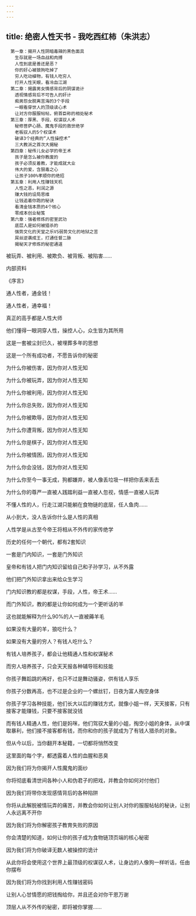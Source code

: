 ```yaml
---
---
---
```

title: 绝密人性天书 - 我吃西红柿（朱洪志）
---


```
　第一章：揭开人性阴暗毒辣的黑色面具
　　生存就是一场血战和肉搏
　　人性到底是善还是恶？
　　你的好心被狼狗吃掉了
　　穷人吃动植物，有钱人吃穷人
　　打开人性天眼，看冷血江湖
　第二章：揭露男女情感背后的阴谋诡计
　　透视情感背后不可告人的奸计
　　痴男怨女脱离苦海的3个手段
　　一眼看穿世人的顶级读心术
　　让对方你服服帖帖，俯首臣称的相处秘术
　第三章：厚黑、手段、权谋驭人术
　　秘修菩萨心肠、魔鬼手段的救世绝学
　　老板驭人的5个权谋术
　　破译3个经典的“人性操控术”
　　三大教派之首次大揭秘
　第四章：秘传儿女必学的帝王术
　　孩子是怎么被你教废的
　　孩子必须反着教，才能成就大业
　　伟大的爱，含狠毒之心
　　让孩子100%孝顺你的绝招
　第五章：利用人性赚钱天机
　　人性之恶，利润之源
　　赚大钱的设局思维
　　让钱追着你跑的秘诀
　　看清金钱本质的4个核心
　　零成本创业秘笈
　第六章：强者修炼的密室武功
　　底层人是如何被猎杀的
　　强势文化的天堂之乐VS弱势文化的地狱之苦
　　屌丝逆袭成王，打通任督二脉
　　揭秘天才修炼的秘密通道
```

被玩弄、被利用、被欺负、被背叛、被陷害……

内部资料

《序言》

通人性者，通金钱！

通人性者，通幸福！

真正的高手都是人性大师

他们懂得一眼洞穿人性，操控人心，众生皆为其所用

这是一套被尘封已久，被埋葬多年的思想

这是一个所有成功者，不愿告诉你的秘密

为什么你被伤害，因为你对人性无知

为什么你被玩弄，因为你对人性无知

为什么你被利用，因为你对人性无知

为什么你总失败，因为你对人性无知

为什么你被欺辱，因为你对人性无知

为什么你遭背叛，因为你对人性无知

为什么你是棋子，因为你对人性无知

为什么你被情困，因为你对人性无知

为什么你会没钱，因为你对人性无知

为什么你至今一事无成，狗都嫌弃，被人像丢垃圾一样把你丢来丢去

为什么你的尊严一直被人践踏利益一直被人忽视，情感一直被人玩弄

不懂人性的人，行走江湖只能躺在食物链的底层，任人鱼肉……

从小到大，没人告诉你什么是人性的真相

人性学是从古至今帝王将相从不外传的家传绝学

历史的任何一个朝代，都有2套知识

一套是门内知识，一套是门外知识

皇帝和有钱人把门内知识留给自己和子孙学习，从不外露

他们把门外知识拿出来给众生学习

门内知识教的都是权谋，手段，人性，帝王术……

而门外知识，教的都是让你如何成为一个更听话的羊

这也就能解释为什么90%的人一直被薅羊毛

如果没有大量的羊，狼吃什么？

如果没有大量的穷人？有钱人吃什么？

有钱人培养孩子，都会让他精通人性和权谋秘术

而穷人培养孩子，只会天天报各种辅导班和技能

你孩子舞蹈跳的再好，也只不过是舞动骚姿，供有钱人享乐

你孩子分数再高，也不过是企业的一个螺丝钉，日夜为富人掏空身体

你孩子学习各种技能，他们长大以后的赚钱方式，就像小姐一样，天天接客，只有接客才能赚钱，只要不接客就没钱

而有钱人精通人性，他们是妈咪，他们驾驭大量的小姐，掏空小姐的身体，从中谋取暴利，他们接不接客都有钱，而你和你的孩子就成为了有钱人猎杀的对象。

但从今以后，当你翻开本秘籍，一切都将悄然改变

这里面的每个字，都透露着人性的血腥和恶臭

因为我们将为你揭开人性魔鬼的面纱

你将彻底看清世间各种小人和伪君子的把戏，并教会你如何对付他们

因为我们将带你发现感情背后的各种陷阱

你将从此解脱被情玩弄的痛苦，并教会你如何让别人对你的服服帖帖的秘诀，让别人永远离不开你

因为我们将为你解密孩子教育失败的原因

你会清楚的知道，如何让你的孩子成为食物链顶页端的核心秘密

因为我们将为你破译无数人被操控的诡计

从此你将会使用这个世界上最顶级的权谋驭人术，让身边的人像狗一样听话，任由你摆布

因为我们将为你找到利用人性赚钱密码

让别人心甘情愿的把钱掏给你，并且还会对你干恩万谢

顶层人从不外传的秘密，即将被你掌握……